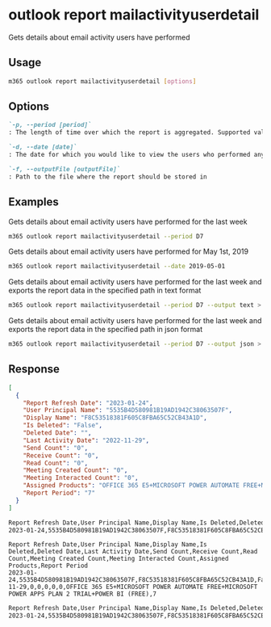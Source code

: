 
# outlook report mailactivityuserdetail

Gets details about email activity users have performed

## Usage

```sh
m365 outlook report mailactivityuserdetail [options]
```

## Options

```md defintion-list
`-p, --period [period]`
: The length of time over which the report is aggregated. Supported values `D7,D30,D90,D180`

`-d, --date [date]`
: The date for which you would like to view the users who performed any activity. Supported date format is YYYY-MM-DD. Specify the date or period, but not both

`-f, --outputFile [outputFile]`
: Path to the file where the report should be stored in
```

<Global />

## Examples

Gets details about email activity users have performed for the last week

```sh
m365 outlook report mailactivityuserdetail --period D7
```

Gets details about email activity users have performed for May 1st, 2019

```sh
m365 outlook report mailactivityuserdetail --date 2019-05-01
```

Gets details about email activity users have performed for the last week and exports the report data in the specified path in text format

```sh
m365 outlook report mailactivityuserdetail --period D7 --output text > "mailactivityuserdetail.txt"
```

Gets details about email activity users have performed for the last week and exports the report data in the specified path in json format

```sh
m365 outlook report mailactivityuserdetail --period D7 --output json > "mailactivityuserdetail.json"
```

## Response

<Tabs>
  <TabItem value="json" label="JSON">

  ```json
  [
    {
      "Report Refresh Date": "2023-01-24",
      "User Principal Name": "5535B4D580981B19AD1942C38063507F",
      "Display Name": "F8C53518381F605C8FBA65C52CB43A1D",
      "Is Deleted": "False",
      "Deleted Date": "",
      "Last Activity Date": "2022-11-29",
      "Send Count": "0",
      "Receive Count": "0",
      "Read Count": "0",
      "Meeting Created Count": "0",
      "Meeting Interacted Count": "0",
      "Assigned Products": "OFFICE 365 E5+MICROSOFT POWER AUTOMATE FREE+MICROSOFT POWER APPS PLAN 2 TRIAL+POWER BI (FREE)",
      "Report Period": "7"
    }
  ]
  ```

  </TabItem>
  <TabItem value="text" label="Text">

  ```txt
  Report Refresh Date,User Principal Name,Display Name,Is Deleted,Deleted Date,Last Activity Date,Send Count,Receive Count,Read Count,Meeting Created Count,Meeting Interacted Count,Assigned Products,Report Period
  2023-01-24,5535B4D580981B19AD1942C38063507F,F8C53518381F605C8FBA65C52CB43A1D,False,,2022-11-29,0,0,0,0,0,OFFICE 365 E5+MICROSOFT POWER AUTOMATE FREE+MICROSOFT POWER APPS PLAN 2 TRIAL+POWER BI (FREE),7
  ```

  </TabItem>
  <TabItem value="csv" label="CSV">

  ```csv
  Report Refresh Date,User Principal Name,Display Name,Is Deleted,Deleted Date,Last Activity Date,Send Count,Receive Count,Read Count,Meeting Created Count,Meeting Interacted Count,Assigned Products,Report Period
  2023-01-24,5535B4D580981B19AD1942C38063507F,F8C53518381F605C8FBA65C52CB43A1D,False,,2022-11-29,0,0,0,0,0,OFFICE 365 E5+MICROSOFT POWER AUTOMATE FREE+MICROSOFT POWER APPS PLAN 2 TRIAL+POWER BI (FREE),7
  ```

  </TabItem>
  <TabItem value="md" label="Markdown">

  ```md
  Report Refresh Date,User Principal Name,Display Name,Is Deleted,Deleted Date,Last Activity Date,Send Count,Receive Count,Read Count,Meeting Created Count,Meeting Interacted Count,Assigned Products,Report Period
  2023-01-24,5535B4D580981B19AD1942C38063507F,F8C53518381F605C8FBA65C52CB43A1D,False,,2022-11-29,0,0,0,0,0,OFFICE 365 E5+MICROSOFT POWER AUTOMATE FREE+MICROSOFT POWER APPS PLAN 2 TRIAL+POWER BI (FREE),7
  ```

  </TabItem>
</Tabs>
